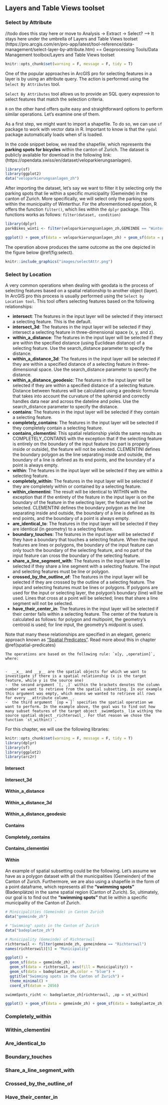 ## Layers and Table Views toolset


### Select by Attribute

//todo does this stay here or move to Analysis -> Extract -> Select? --> It stays here under the umbrella of Layers and Table Views toolset (https://pro.arcgis.com/en/pro-app/latest/tool-reference/data-management/select-layer-by-attribute.htm) == Geoprocessing Tools/Data Management toolbox/Layers and Table Views toolset 

```r
knitr::opts_chunk$set(warning = F, message = F, tidy = T)
```


One of the popular approaches in ArcGIS pro for selecting features in a layer is by using an attribute query. The action is performed using the `Select By Attributes` tool.

`Select By Attributes` tool allows us to provide an SQL query expression to select features that match the selection criteria.

`R` on the other hand offers quite easy and straightforward options to perform similar operations. Let's examine one of them.

As a first step, we might want to import a shapefile. To do so, we can use `sf` package to work with vector data in R. Important to know is that the `rgdal` package automatically loads when sf is loaded.

In the code snippet below, we read the shapefile, which represents the __parking spots for bicycles__ within the canton of Zurich. The dataset is publicly available for download in the following link: (https://opendata.swiss/en/dataset/veloparkierungsanlagen).


```r
library(sf)
library(ggplot2)
data("veloparkierungsanlagen_zh")
```


After importing the dataset, let's say we want to filter it by selecting only the parking spots that lie within a specific municipality (Gemeinde) in the canton of Zurich. More specifically, we will select only the parking spots within the municipality of Winterthur.
For the aforementioned operation, R offers the function `filter()`, which lies within the `dplyr` package.
This functions works as follows: `filter(dataset, condition)`

```r
library(dplyr)
parkBikes_winti <- filter(veloparkierungsanlagen_zh,GEMEINDE == "Winterthur")
```

```r
ggplot() + geom_sf(data = veloparkierungsanlagen_zh) + geom_sf(data = parkBikes_winti, fill = "red", aes(color = "Bike parking spots in Winterthur")) + ggtitle("Bike parking facilities in Canton Zurich") + labs(color = " ") + theme(legend.position = "right", axis.text.x = element_text(angle=90, hjust=1)) + coord_sf(datum = 2056)
```


The operation above produces the same outcome as the one depicted in the figure below \@ref(fig:select).

```r
knitr::include_graphics("images/selectAttr.png")
```

### Select by Location

A very common operations when dealing with geodata is the process of selecting features based on a spatial relationship to another object (layer). In ArcGIS pro this process is usually performed using the `Select by Location tool`. This tool offers selecting features based on the following relationships:

- **intersect**: The features in the input layer will be selected if they intersect a selecting feature. This is the default.
- **intersect_3d**: The features in the input layer will be selected if they intersect a selecting feature in three-dimensional space (x, y, and z).
- **within_a_distance**: The features in the input layer will be selected if they are within the specified distance (using Euclidean distance) of a selecting feature. Use the search_distance parameter to specify the distance.
- **within_a_distance_3d**: The features in the input layer will be selected if they are within a specified distance of a selecting feature in three-dimensional space. Use the search_distance parameter to specify the distance.
- **within_a_distance_geodesic**: The features in the input layer will be selected if they are within a specified distance of a selecting feature. Distance between features will be calculated using a geodesic formula that takes into account the curvature of the spheroid and correctly handles data near and across the dateline and poles. Use the search_distance parameter to specify the distance.
- **contains**: The features in the input layer will be selected if they contain a selecting feature.
- **completely_contains**: The features in the input layer will be selected if they completely contain a selecting feature.
- **contains_clementini**: This spatial relationship yields the same results as COMPLETELY_CONTAINS with the exception that if the selecting feature is entirely on the boundary of the input feature (no part is properly inside or outside), the feature will not be selected. CLEMENTINI defines the boundary polygon as the line separating inside and outside, the boundary of a line is defined as its end points, and the boundary of a point is always empty.
- **within**: The features in the input layer will be selected if they are within a selecting feature.
- **completely_within**: The features in the input layer will be selected if they are completely within or contained by a selecting feature.
- **within_clementini**: The result will be identical to WITHIN with the exception that if the entirety of the feature in the input layer is on the boundary of the feature in the selecting layer, the feature will not be selected. CLEMENTINI defines the boundary polygon as the line separating inside and outside, the boundary of a line is defined as its end points, and the boundary of a point is always empty.
- **are_identical_to**: The features in the input layer will be selected if they are identical (in geometry) to a selecting feature.
- **boundary_touches**: The features in the input layer will be selected if they have a boundary that touches a selecting feature. When the input features are lines or polygons, the boundary of the input feature can only touch the boundary of the selecting feature, and no part of the input feature can cross the boundary of the selecting feature.
- **share_a_line_segment_with**: The features in the input layer will be selected if they share a line segment with a selecting feature. The input and selecting features must be line or polygon.
- **crossed_by_the_outline_of**: The features in the input layer will be selected if they are crossed by the outline of a selecting feature. The input and selecting features must be lines or polygons. If polygons are used for the input or selecting layer, the polygon's boundary (line) will be used. Lines that cross at a point will be selected; lines that share a line segment will not be selected.
- **have_their_center_in**: The features in the input layer will be selected if their center falls within a selecting feature. The center of the feature is calculated as follows: for polygon and multipoint, the geometry's centroid is used; for line input, the geometry's midpoint is used.


Note that many these relationships are specified in an elegant, generic approach known as ["Spatial Predicates"](https://en.wikipedia.org/wiki/DE-9IM#Spatial_predicates). Read more about this in chapter \@ref(spatial-predicates)


```block2
The operations are based on the following rule: `x[y, ,operation]`, where:  


-  __x__ and __y__ are the spatial objects for which we want to investigate if there is a spatial relationship (x is the target feature, while y is the source one)  
-  the second argument `[, ,]` within the brackets denotes the column number we want to retrieve from the spatial subsetting. In our example this argument was empty, which means we wanted to retrieve all rows for every __attribute column__.  
-  the third argument `[op = ]` specifies the spatial operation we want to perform. In the example above, the goal was to find out how many subset features of the target object _swimmSpots_ lie withing the source spatial object _richterswil_. For that reason we chose the function `st_within()`.
```


For this chapter, we will use the following libraries:

```r
knitr::opts_chunk$set(warning = F, message = F, tidy = T)
library(dplyr)
library(sf)
library(ggplot2)
library(arc2r)
```



#### Intersect

<!--
/ todo: Write an example for this chapter, reusing the same dataset if possible
/  and using the data from the arc2r package
/  assignees: KimboGilda
-->

#### Intersect_3d

<!--
/ todo: Write an example for this chapter, reusing the same dataset if possible
/  and using the data from the arc2r package
/  assignees: KimboGilda
-->

#### Within_a_distance

<!--
/ todo: Write an example for this chapter, reusing the same dataset if possible
/  and using the data from the arc2r package
/  assignees: KimboGilda
-->

#### Within_a_distance_3d

<!--
/ todo: Write an example for this chapter, reusing the same dataset if possible
/  and using the data from the arc2r package
/  assignees: KimboGilda
-->

#### Within_a_distance_geodesic

<!--
/ todo: Write an example for this chapter, reusing the same dataset if possible
/  and using the data from the arc2r package
/  assignees: KimboGilda
-->

#### Contains

<!--
/ todo: Write an example for this chapter, reusing the same dataset if possible
/  and using the data from the arc2r package
/  assignees: KimboGilda
-->

#### Completely_contains

<!--
/ todo: Write an example for this chapter, reusing the same dataset if possible
/  and using the data from the arc2r package
/  assignees: KimboGilda
-->

#### Contains_clementini

<!--
/ todo: Write an example for this chapter, reusing the same dataset if possible
/  and using the data from the arc2r package
/  assignees: KimboGilda
-->

#### Within


An example of spatial subsetting could be the following. Let's assume we have as a polygon dataset with all the municipalities (Gemeinden) of the Canton of Zurich. Furthermore, we are also using a shapefile in the form of a point dataframe, which represents all the __"swimming spots"__ (Badenplätze) in the same spatial region (Canton of Zurich). So, ultimately, our goal is to find out the __"swimming spots"__ that lie within a specific municipality of the Canton of Zurich. 


```r

# Minicipalities (Gemeinde) in Canton Zurich
data("gemeinde_zh")

# "Swimming" spots in the Canton of Zurich
data("badeplaetze_zh")
```

```r
# Municipality (Gemeinde) of Richterswil 
richterswil <- filter(gemeinde_zh, gemeindena == "Richterswil")
names(richterswil)[5] = "Municipality"

ggplot() + 
  geom_sf(data = gemeinde_zh) + 
  geom_sf(data = richterswil, aes(fill = Municipality)) +
  geom_sf(data = badeplaetze_zh,color = "blue") + 
  ggtitle("Swimming spots in the Canton of Zurich") + 
  theme_minimal() + 
  coord_sf(datum = 2056)
```


```r
swimmSpots_richt <- badeplaetze_zh[richterswil, ,op = st_within]
```

```r
ggplot() + geom_sf(data = gemeinde_zh) + geom_sf(data = badeplaetze_zh,color = "blue") + geom_sf(data = richterswil, fill = "white") + geom_sf(data = swimmSpots_richt, color = "red") + ggtitle("Swimming spots in the Canton of Zurich") + theme_minimal() + coord_sf(datum = 2056)
```



### Completely_within

<!--
/ todo: Write an example for this chapter, reusing the same dataset if possible
/  and using the data from the arc2r package
/  assignees: KimboGilda
-->

### Within_clementini

<!--
/ todo: Write an example for this chapter, reusing the same dataset if possible
/  and using the data from the arc2r package
/  assignees: KimboGilda
-->

### Are_identical_to

<!--
/ todo: Write an example for this chapter, reusing the same dataset if possible
/  and using the data from the arc2r package
/  assignees: KimboGilda
-->

### Boundary_touches

<!--
/ todo: Write an example for this chapter, reusing the same dataset if possible
/  and using the data from the arc2r package
/  assignees: KimboGilda
-->

### Share_a_line_segment_with

<!--
/ todo: Write an example for this chapter, reusing the same dataset if possible
/  and using the data from the arc2r package
/  assignees: KimboGilda
-->
### Crossed_by_the_outline_of

<!--
/ todo: Write an example for this chapter, reusing the same dataset if possible
/  and using the data from the arc2r package
/  assignees: KimboGilda
-->

### Have_their_center_in

<!--
/ todo: Write an example for this chapter, reusing the same dataset if possible
/  and using the data from the arc2r package
/  assignees: KimboGilda
-->




